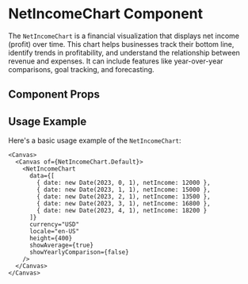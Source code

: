 

<Meta of={NetIncomeChart} />

# NetIncomeChart Component

The `NetIncomeChart` is a financial visualization that displays net income (profit) over time. This chart helps businesses track their bottom line, identify trends in profitability, and understand the relationship between revenue and expenses. It can include features like year-over-year comparisons, goal tracking, and forecasting.

## Component Props

<Canvas of={NetIncomeChart.Default} />

<Controls />

## Usage Example

Here's a basic usage example of the `NetIncomeChart`:

```tsx
<Canvas>
  <Canvas of={NetIncomeChart.Default}>
    <NetIncomeChart 
      data={[
        { date: new Date(2023, 0, 1), netIncome: 12000 },
        { date: new Date(2023, 1, 1), netIncome: 15000 },
        { date: new Date(2023, 2, 1), netIncome: 13500 },
        { date: new Date(2023, 3, 1), netIncome: 16800 },
        { date: new Date(2023, 4, 1), netIncome: 18200 }
      ]}
      currency="USD"
      locale="en-US"
      height={400}
      showAverage={true}
      showYearlyComparison={false}
    />
  </Canvas>
</Canvas>
``` 